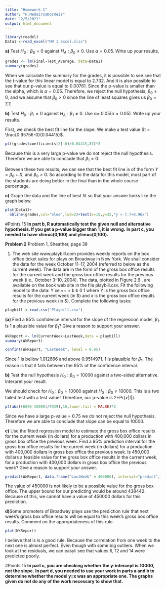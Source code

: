 ---
title: "Homework 1"
author: "H.MedeirosDosReis"
date: "2/5/2021"
output: html_document
---


```{r}
library(readxl)
Data1 <-read_excel("HW 1 Excel.xlsx")
```



**a)** Test $H_0: \beta_0 =  0$ against $H_A: \beta_0 \neq 0$.  Use $\alpha = 0.05$.  Write up your results.

```{r}
grades <- lm(Final~Test_Average, data=Data1)
summary(grades)
```

When we calculate the summary for the grades, it is possible to see see that the t-value for this linear model is equal to 2.732. And it is also possible to see that our p-value is equal to 0.00761. Since the p-value is  smaller than the alpha, which is $\alpha = 0.05$. Therefore, we reject the null hypothesis, $\beta_0 \neq 0$, and we assume that $\beta_0 > 0$ since the line of least squares gives us $\beta_0 = 7.7$.



**b)** Test $H_0: \beta_1 =  0$ against $H_A: \beta_1 \neq 0$.  Use α= 0.05($\alpha = 0.05$).  Write up your results.


First, we check the best fit line for the slope. We make a test value $t = \frac{0.95756-0}{0.04415}$.


```{r}
pt((grades$coefficients[2]-0)/0.04415,87)*2
```
Because this is a very large p-value we do not reject the null hypothesis. Therefore we are able to conclude that $\beta_1 = 0$.

Between these two results, we can see that the best fit line is of the form $Y = \beta_0 + X$, and $\beta_0 > 0$.  So according to the data for this model, most part of the students are doing better in the final than in the whole course percentage.


**c)** Graph the data and the line of best fit so that your answer looks like the graph below.

```{r}
plot(Data1)+
  abline(grades,col="blue",lwd=2)+text(x=15,y=35,"y = 7.7+0.96x")
```

#Points 15
**In part b, R automatically test the given null and alternative hypothesis. If you get a p-value bigger than 1, it is wrong.**
**In part c, you needed to have xlim=c(0,100) and ylim=c(0,100).**


**Problem 2**
Problem 1, Sheather, page 38

1. The web site www.playbill.com provides weekly reports on the box office
ticket sales for plays on Broadway in New York. We shall consider the data
for the week October 11–17, 2004 (referred to below as the current week).
The data are in the form of the gross box office results for the current week
and the gross box office results for the previous week (i.e., October 3–10,
2004). The data, plotted in Figure 2.6 , are available on the book web site in
the file playbill.csv.
 Fit the following model to the data: Y xe =+ + b b 0 1 where Y is the gross box
office results for the current week (in $) and x is the gross box office results for the
previous week (in $). Complete the following tasks:

```{r}
playbill <-read.csv("Playbill.csv")
```



**(a)** Find a 95% confidence interval for the slope of the regression model, $\beta_1$. Is 1 a plausible value for $\beta_1$? Give a reason to support your answer. 


```{r}
WkReport <- lm(CurrentWeek~LastWeek,data = playbill)
summary(WkReport)
```
```{r}
confint(WkReport, "LastWeek", level = 0.95)
```
Since 1 is bellow 1.012666 and above 0.9514971. 1 is plausible for $\beta_1$. The reason is that it falls between the 95% of the confidence interval. 



**b)** Test the null hypothesis $H_0: \beta_0 =  10000$ against a two-sided alternative.
Interpret your result.

We should check for  $H_0: \beta_0 =  10000$ against $H_0: \beta_0 \neq 10000$.
This is a two tailed test with a test value! Therefore, our p-value is 2*Pr(>|t|).

```{r}
pt(abs((6805-10000)/9929),16,lower.tail = FALSE)*2
```
Since we have a large p-value = 0.75 we do not reject the null hypothesis. Therefore we are able to conclude that slope can be equal to 10000.



**c)** Use the fitted regression model to estimate the gross box office results for the current week (in dollars) for a production with 400,000 dollars in gross box office the previous week. Find a 95% prediction interval for the gross box office results for the current week (in dollars) for a production with 400,000 dollars in gross box office the previous week. Is 450,000 dollars a feasible value for the gross box office results in the current week, for a production with 400,000 dollars in gross box office the previous week? Give a reason to support your answer. 

```{r}
predict(WkReport, data.frame("LastWeek" = 400000), interval="predict",level = 0.95)
```
The value of 450000 is not likely to be a possible value for the gross box office. The upper bound for our predicting would be around 438442. Because of this, we cannot have a value of 450000 dollars for this prediction.  


**d)**Some promoters of Broadway plays use the prediction rule that next week’s gross box office results will be equal to this week’s gross box office results. Comment on the appropriateness of this rule. 

```{r}
plot(WkReport)
```
I believe that is is a good rule. Because the correlation from one week to the next one is almost perfect. Even though with some big outliers. When we look at the residuals, we can easyli see that values 6, 12 and 14 were predicted poorly. 

#Points 15
**In part c, you are checking whether the y-intercept is 10000, not the slope.**
**In part d, you needed to use your work in parts a and b to determine whether the model y=x was an appropriate one.  The graphs given do not do any of the work necessary to show that.**